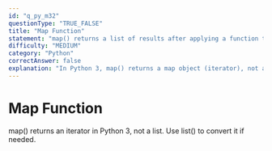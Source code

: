 ```yaml
---
id: "q_py_m32"
questionType: "TRUE_FALSE"
title: "Map Function"
statement: "map() returns a list of results after applying a function to each item."
difficulty: "MEDIUM"
category: "Python"
correctAnswer: false
explanation: "In Python 3, map() returns a map object (iterator), not a list. You need to convert it to a list explicitly: list(map(...))."
---
```


# Map Function

map() returns an iterator in Python 3, not a list. Use list() to convert it if needed.
